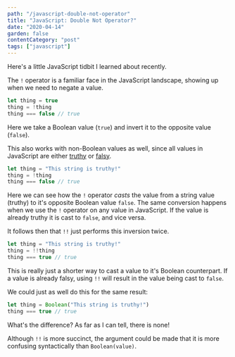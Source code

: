 ```yaml
---
path: "/javascript-double-not-operator"
title: "JavaScript: Double Not Operator?"
date: "2020-04-14"
garden: false
contentCategory: "post"
tags: ["javascript"]
---
```


Here's a little JavaScript tidbit I learned about recently.

The `!` operator is a familiar face in the JavaScript landscape, showing up when we need to negate a value.

```javascript
let thing = true
thing = !thing
thing === false // true
```

Here we take a Boolean value (`true`) and invert it to the opposite value (`false`).

This also works with non-Boolean values as well, since all values in JavaScript are either [truthy](https://developer.mozilla.org/en-US/docs/Glossary/Truthy) or [falsy](https://developer.mozilla.org/en-US/docs/Glossary/Falsy).

```javascript
let thing = "This string is truthy!"
thing = !thing
thing === false // true
```

Here we can see how the `!` operator _casts_ the value from a string value (truthy) to it's opposite Boolean value `false`. The same conversion happens when we use the `!` operator on any value in JavaScript. If the value is already truthy it is cast to `false`, and vice versa.

It follows then that `!!` just performs this inversion twice.

```javascript
let thing = "This string is truthy!"
thing = !!thing
thing === true // true
```

This is really just a shorter way to cast a value to it's Boolean counterpart. If a value is already falsy, using `!!` will result in the value being cast to `false`.

We could just as well do this for the same result:

```javascript
let thing = Boolean("This string is truthy!")
thing === true // true
```

What's the difference? As far as I can tell, there is none!

Although `!!` is more succinct, the argument could be made that it is more confusing syntactically than `Boolean(value)`.
